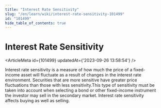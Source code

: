 ```yaml
---
title: "Interest Rate Sensitivity"
slug: "/en/learn/wiki/interest-rate-sensitivity-101499"
id: "101499"
hide_table_of_contents: true
---
```



# Interest Rate Sensitivity

<ArticleMeta id={101499} updatedAt={'2023-09-26 13:58:54'} />
<div className='border-solid border-b border-t-0 my-4 border-[var(--ifm-color-gray-300)]' />

Interest rate sensitivity is a measure of how much the price of a fixed-income asset will fluctuate as a result of changes in the interest rate environment. Securities that are more sensitive have greater price fluctuations than those with less sensitivity.This type of sensitivity must be taken into account when selecting a bond or other fixed-income instrument the investor may sell in the secondary market. Interest rate sensitivity affects buying as well as selling.
